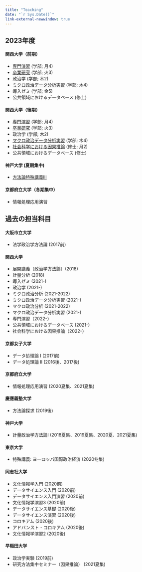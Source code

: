 ```yaml
---
title: "Teaching"
date: "`r Sys.Date()`"
link-external-newwindow: true
---
```


## 2023年度

#### 関西大学（前期）

* [専門演習](../seminar/index.qmd) (学部; 月4)
* [卒業研究](../seminar/index.qmd) (学部; 火3)
* 政治学 (学部; 木2)
* [ミクロ政治データ分析実習](https://www.jaysong.net/r4ps/) (学部; 木4)
* 導入ゼミ (学部; 金5)
* 公共領域におけるデータベース (修士)

#### 関西大学（後期）

* [専門演習](../seminar/index.qmd) (学部; 月4)
* [卒業研究](../seminar/index.qmd) (学部; 火3)
* 政治学 (学部; 木2)
* [マクロ政治データ分析実習](https://www.jaysong.net/r4ps/) (学部; 木4)
* [社会科学における因果推論](https://www.jaysong.net/kandai-ci/) (修士; 月2)
* 公共領域におけるデータベース (修士)

#### 神戸大学 (夏期集中)

* [方法論特殊講義III](https://www.jaysong.net/kobe-ci/)

#### 京都府立大学（冬期集中）

* 情報処理応用演習

## 過去の担当科目

#### 大阪市立大学

* 法学政治学方法論 (2017前)

#### 関西大学

* 展開講義（政治学方法論）(2018)
* 計量分析 (2018)
* 導入ゼミ (2021-)
* 政治学 (2021-)
* ミクロ政治分析 (2021-2022)
* ミクロ政治データ分析実習 (2021-)
* マクロ政治分析 (2021-2022)
* マクロ政治データ分析実習 (2021-)
* 専門演習（2022-）
* 公共領域におけるデータベース (2021-)
* 社会科学における因果推論（2022-）

#### 京都女子大学

* データ処理論 I (2017前)
* データ処理論 II (2016後、2017後)

#### 京都府立大学

* 情報処理応用演習 (2020夏集、2021夏集)

#### 慶應義塾大学

* 方法論探求 (2019後)

#### 神戸大学

* 計量政治学方法論I (2018夏集、2019夏集、2020夏、2021夏集)

#### 東京大学

* 特殊講義: ヨーロッパ国際政治経済 (2020冬集)

#### 同志社大学

* 文化情報学入門 (2020前)
* データサイエンス入門 (2020前)
* データサイエンス入門演習 (2020前)
* 文化情報学演習3 (2020前)
* データサイエンス基礎 (2020後)
* データサイエンス演習 (2020後)
* コロキアム (2020後)
* アドバンスト・コロキアム (2020後)
* 文化情報学演習2 (2020後)

#### 早稲田大学

* 政治学実験 (2019前)
* 研究方法集中セミナー（因果推論） (2021夏集)

